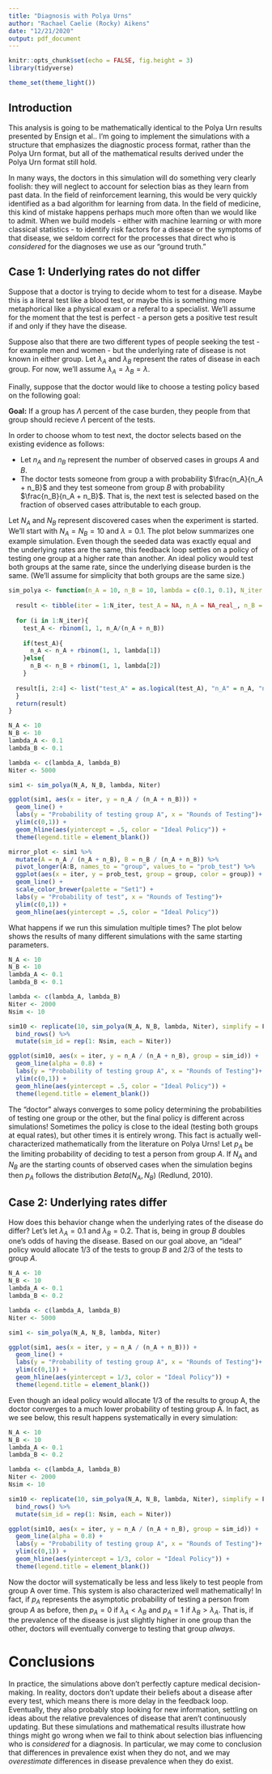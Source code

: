 ```yaml
---
title: "Diagnosis with Polya Urns"
author: "Rachael Caelie (Rocky) Aikens"
date: "12/21/2020"
output: pdf_document
---
```


```r
knitr::opts_chunk$set(echo = FALSE, fig.height = 3)
library(tidyverse)

theme_set(theme_light())
```

## Introduction

This analysis is going to be mathematically identical to the Polya Urn results presented by Ensign et al.. I'm going to implement the simulations with a structure that emphasizes the diagnostic process format, rather than the Polya Urn format, but all of the mathematical results derived under the Polya Urn format still hold.

In many ways, the doctors in this simulation will do something very clearly foolish: they will neglect to account for selection bias as they learn from past data.  In the field of reinforcement learning, this would be very quickly identified as a bad algorithm for learning from data.  In the field of medicine, this kind of mistake happens perhaps much more often than we would like to admit.  When we build models - either with machine learning or with more classical statistics - to identify risk factors for a disease or the symptoms of that disease, we seldom correct for the processes that direct who is _considered_ for the diagnoses we use as our "ground truth."

## Case 1: Underlying rates do not differ

Suppose that a doctor is trying to decide whom to test for a disease. Maybe this is a literal test like a blood test, or maybe this is something more metaphorical like a physical exam or a referal to a specialist.  We'll assume for the moment that the test is perfect - a person gets a positive test result if and only if they have the disease. 

Suppose also that there are two different types of people seeking the test - for example men and women - but the underlying rate of disease is not known in either group. Let $\lambda_A$ and $\lambda_B$ represent the rates of disease in each group.  For now, we'll assume $\lambda_A = \lambda_B = \lambda$.

Finally, suppose that the doctor would like to choose a testing policy based on the following goal:

**Goal:** If a group has $\Lambda$ percent of the case burden, they people from that group should recieve $\Lambda$ percent of the tests.

In order to choose whom to test next, the doctor selects based on the existing evidence as follows:

 - Let $n_A$ and $n_B$ represent the number of observed cases in groups $A$ and $B$.
 - The doctor tests someone from group a with probability $\frac{n_A}{n_A + n_B}$ and they test someone from group $B$ with probability $\frac{n_B}{n_A + n_B}$.  That is, the next test is selected based on the fraction of observed cases attributable to each group.
 
Let $N_A$ and $N_B$ represent discovered cases when the experiment is started. We'll start with $N_A = N_B = 10$ and $\lambda = 0.1$.  The plot below summarizes one example simulation.  Even though the seeded data was exactly equal and the underlying rates are the same, this feedback loop settles on a policy of testing one group at a higher rate than another.  An ideal policy would test both groups at the same rate, since the underlying disease burden is the same. (We'll assume for simplicity that both groups are the same size.)
 
```r
sim_polya <- function(n_A = 10, n_B = 10, lambda = c(0.1, 0.1), N_iter = 1000){
  
  result <- tibble(iter = 1:N_iter, test_A = NA, n_A = NA_real_, n_B = NA_real_)
  
  for (i in 1:N_iter){
    test_A <- rbinom(1, 1, n_A/(n_A + n_B))
  
    if(test_A){
      n_A <- n_A + rbinom(1, 1, lambda[1])
    }else{
      n_B <- n_B + rbinom(1, 1, lambda[2])
    }
  
  result[i, 2:4] <- list("test_A" = as.logical(test_A), "n_A" = n_A, "n_B" = n_B)
  }
  return(result)
}
```
 
```r
N_A <- 10
N_B <- 10
lambda_A <- 0.1
lambda_B <- 0.1

lambda <- c(lambda_A, lambda_B)
Niter <- 5000

sim1 <- sim_polya(N_A, N_B, lambda, Niter)
```
 
```r
ggplot(sim1, aes(x = iter, y = n_A / (n_A + n_B))) +
  geom_line() +
  labs(y = "Probability of testing group A", x = "Rounds of Testing")+
  ylim(c(0,1)) +
  geom_hline(aes(yintercept = .5, color = "Ideal Policy")) +
  theme(legend.title = element_blank())

mirror_plot <- sim1 %>%
  mutate(A = n_A / (n_A + n_B), B = n_B / (n_A + n_B)) %>%
  pivot_longer(A:B, names_to = "group", values_to = "prob_test") %>%
  ggplot(aes(x = iter, y = prob_test, group = group, color = group)) +
  geom_line() +
  scale_color_brewer(palette = "Set1") +
  labs(y = "Probability of test", x = "Rounds of Testing")+
  ylim(c(0,1)) +
  geom_hline(aes(yintercept = .5, color = "Ideal Policy"))
```

What happens if we run this simulation multiple times?  The plot below shows the results of many different simulations with the same starting parameters.

```r
N_A <- 10
N_B <- 10
lambda_A <- 0.1
lambda_B <- 0.1

lambda <- c(lambda_A, lambda_B)
Niter <- 2000
Nsim <- 10

sim10 <- replicate(10, sim_polya(N_A, N_B, lambda, Niter), simplify = F) %>%
  bind_rows() %>%
  mutate(sim_id = rep(1: Nsim, each = Niter))
```

```r
ggplot(sim10, aes(x = iter, y = n_A / (n_A + n_B), group = sim_id)) +
  geom_line(alpha = 0.8) +
  labs(y = "Probability of testing group A", x = "Rounds of Testing")+
  ylim(c(0,1)) +
  geom_hline(aes(yintercept = .5, color = "Ideal Policy")) +
  theme(legend.title = element_blank())
```

The "doctor" always converges to some policy determining the probabilities of testing one group or the other, but the final policy is different across simulations!  Sometimes the policy is close to the ideal (testing both groups at equal rates), but other times it is entirely wrong.  This fact is actually well-characterized mathematically from the literature on Polya Urns!  Let $p_A$ be the limiting probability of deciding to test a person from group $A$.  If $N_A$ and $N_B$ are the starting counts of observed cases when the simulation begins then $p_A$ follows the distribution $Beta(N_A, N_B)$ (Redlund, 2010).


## Case 2: Underlying rates differ

How does this behavior change when the underlying rates of the disease do differ?  Let's let $\lambda_A = 0.1$ and $\lambda_B = 0.2$.  That is, being in group $B$ doubles one's odds of having the disease.  Based on our goal above, an "ideal" policy would allocate 1/3 of the tests to group $B$ and 2/3 of the tests to group $A$.

```r
N_A <- 10
N_B <- 10
lambda_A <- 0.1
lambda_B <- 0.2

lambda <- c(lambda_A, lambda_B)
Niter <- 5000

sim1 <- sim_polya(N_A, N_B, lambda, Niter)
```
 
```r
ggplot(sim1, aes(x = iter, y = n_A / (n_A + n_B))) +
  geom_line() +
  labs(y = "Probability of testing group A", x = "Rounds of Testing")+
  ylim(c(0,1)) +
  geom_hline(aes(yintercept = 1/3, color = "Ideal Policy")) +
  theme(legend.title = element_blank())
```

Even though an ideal policy would allocate 1/3 of the results to group A, the doctor converges to a much lower probability of testing group A.  In fact, as we see below, this result happens systematically in every simulation:

```r
N_A <- 10
N_B <- 10
lambda_A <- 0.1
lambda_B <- 0.2

lambda <- c(lambda_A, lambda_B)
Niter <- 2000
Nsim <- 10

sim10 <- replicate(10, sim_polya(N_A, N_B, lambda, Niter), simplify = F) %>%
  bind_rows() %>%
  mutate(sim_id = rep(1: Nsim, each = Niter))
```

```r
ggplot(sim10, aes(x = iter, y = n_A / (n_A + n_B), group = sim_id)) +
  geom_line(alpha = 0.8) +
  labs(y = "Probability of testing group A", x = "Rounds of Testing")+
  ylim(c(0,1)) +
  geom_hline(aes(yintercept = 1/3, color = "Ideal Policy")) +
  theme(legend.title = element_blank())
```

Now the doctor will systematically be less and less likely to test people from group A over time.  This system is also characterized well mathematically!  In fact, if $p_A$ represents the asymptotic probability of testing a person from group $A$ as before, then $p_A = 0$ if $\lambda_A < \lambda_B$ and $p_A = 1$ if $\lambda_B > \lambda_A$.  That is, if the prevalence of the disease is just slightly higher in one group than the other, doctors will eventually converge to testing that group _always_.

# Conclusions

In practice, the simulations above don't perfectly capture medical decision-making.  In reality, doctors don't update their beliefs about a disease after every test, which means there is more delay in the feedback loop.  Eventually, they also probably stop looking for new information, settling on ideas about the relative prevalences of disease that aren't continuously updating.  But these simulations and mathematical results illustrate how things might go wrong when we fail to think about selection bias influencing who is _considered_ for a diagnosis.  In particular, we may come to conclusion that differences in prevalence exist when they do not, and we may _overestimate_ differences in disease prevalence when they do exist.
